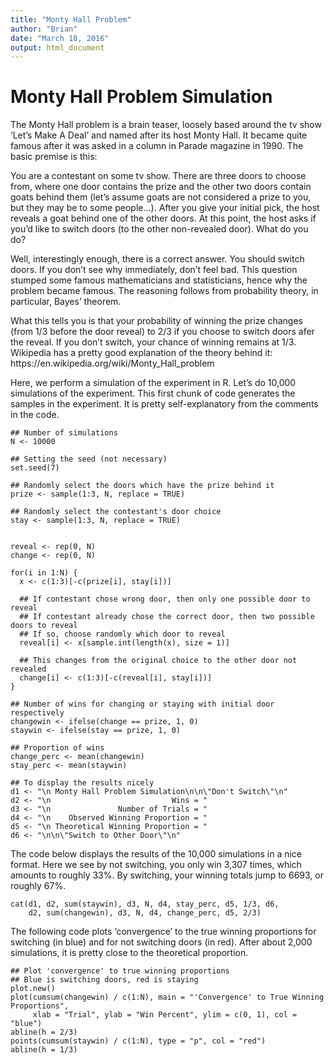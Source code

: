 ```yaml
---
title: "Monty Hall Problem"
author: "Brian"
date: "March 18, 2016"
output: html_document
---
```


# Monty Hall Problem Simulation

The Monty Hall problem is a brain teaser, loosely based around the tv show 'Let's Make A Deal' and named after its host Monty Hall. It became quite famous after it was asked in a column in Parade magazine in 1990. The basic premise is this:

You are a contestant on some tv show. There are three doors to choose from, where one door contains the prize and the other two doors contain goats behind them (let's assume goats are not considered a prize to you, but they may be to some people...). After you give your initial pick, the host reveals a goat behind one of the other doors. At this point, the host asks if you'd like to switch doors (to the other non-revealed door). What do you do?

Well, interestingly enough, there is a correct answer. You should switch doors. If you don't see why immediately, don't feel bad. This question stumped some famous mathematicians and statisticians, hence why the problem became famous. The reasoning follows from probability theory, in particular, Bayes' theorem.

What this tells you is that your probability of winning the prize changes (from 1/3 before the door reveal) to 2/3 if you choose to switch doors afer the reveal. If you don't switch, your chance of winning remains at 1/3. Wikipedia has a pretty good explanation of the theory behind it: https://en.wikipedia.org/wiki/Monty_Hall_problem

Here, we perform a simulation of the experiment in R. Let's do 10,000 simulations of the experiment. This first chunk of code generates the samples in the experiment. It is pretty self-explanatory from the comments in the code.

```r1
## Number of simulations
N <- 10000

## Setting the seed (not necessary)
set.seed(7)

## Randomly select the doors which have the prize behind it
prize <- sample(1:3, N, replace = TRUE)

## Randomly select the contestant's door choice
stay <- sample(1:3, N, replace = TRUE)


reveal <- rep(0, N)
change <- rep(0, N)

for(i in 1:N) {
  x <- c(1:3)[-c(prize[i], stay[i])]

  ## If contestant chose wrong door, then only one possible door to reveal
  ## If contestant already chose the correct door, then two possible doors to reveal
  ## If so, choose randomly which door to reveal
  reveal[i] <- x[sample.int(length(x), size = 1)]

  ## This changes from the original choice to the other door not revealed
  change[i] <- c(1:3)[-c(reveal[i], stay[i])]
}

## Number of wins for changing or staying with initial door respectively
changewin <- ifelse(change == prize, 1, 0)
staywin <- ifelse(stay == prize, 1, 0)

## Proportion of wins
change_perc <- mean(changewin)
stay_perc <- mean(staywin)

## To display the results nicely
d1 <- "\n Monty Hall Problem Simulation\n\n\"Don't Switch\"\n"
d2 <- "\n                           Wins = "
d3 <- "\n               Number of Trials = "
d4 <- "\n    Observed Winning Proportion = "
d5 <- "\n Theoretical Winning Proportion = "
d6 <- "\n\n\"Switch to Other Door\"\n"
```

The code below displays the results of the 10,000 simulations in a nice format. Here we see by not switching, you only win 3,307 times, which amounts to roughly 33%. By switching, your winning totals jump to 6693, or roughly 67%.

```r2
cat(d1, d2, sum(staywin), d3, N, d4, stay_perc, d5, 1/3, d6,
    d2, sum(changewin), d3, N, d4, change_perc, d5, 2/3)
```

The following code plots 'convergence' to the true winning proportions for switching (in blue) and for not switching doors (in red). After about 2,000 simulations, it is pretty close to the theoretical proportion.

```r3
## Plot 'convergence' to true winning proportions
## Blue is switching doors, red is staying
plot.new()
plot(cumsum(changewin) / c(1:N), main = "'Convergence' to True Winning Proportions",
     xlab = "Trial", ylab = "Win Percent", ylim = c(0, 1), col = "blue")
abline(h = 2/3)
points(cumsum(staywin) / c(1:N), type = "p", col = "red")
abline(h = 1/3)
```
